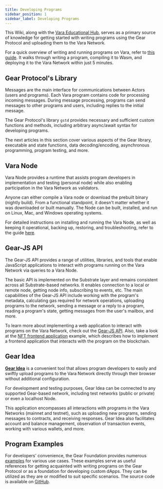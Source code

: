 ```yaml
---
title: Developing Programs
sidebar_position: 1
sidebar_label: Developing Programs
---
```


This Wiki, along with the [Vara Educational Hub](https://vara.network/education-hub), serves as a primary source of knowledge for getting started with writing programs using the Gear Protocol and uploading them to the Vara Network.

For a quick overview of writing and running programs on Vara, refer to [this guide](/docs/getting-started-in-5-minutes.md). It walks through writing a program, compiling it to Wasm, and deploying it to the Vara Network within just 5 minutes.

## Gear Protocol's Library

Messages are the main interface for communications between Actors (users and programs). Each Vara program contains code for processing incoming messages. During message processing, programs can send messages to other programs and users, including replies to the initial message.

The Gear Protocol's library `gstd` provides necessary and sufficient custom functions and methods, including arbitrary async/await syntax for developing programs.

The next articles in this section cover various aspects of the Gear library, executable and state functions, data decoding/encoding, asynchronous programming, program testing, and more.

## Vara Node

Vara Node provides a runtime that assists program developers in implementation and testing (personal node) while also enabling participation in the Vara Network as validators.

Anyone can either compile a Vara node or download the prebuilt binary (nightly build). From a functional standpoint, it doesn't matter whether it was downloaded or built manually. The Node can be built, installed, and run on Linux, Mac, and Windows operating systems.

For detailed instructions on installing and running the Vara Node, as well as keeping it operational, backing up, restoring, and troubleshooting, refer to the guide [here](/docs/node/node.mdx).

## Gear-JS API

The Gear-JS API provides a range of utilities, libraries, and tools that enable JavaScript applications to interact with programs running on the Vara Network via queries to a Vara Node.

The basic API is implemented on the Substrate layer and remains consistent across all Substrate-based networks. It enables connection to a local or remote node, getting node info, subscribing to events, etc. The main capabilities of the Gear-JS API include working with the program's metadata, calculating gas required for network operations, uploading programs to the network, sending a message or a reply to a program, reading a program's state, getting messages from the user's mailbox, and more.

To learn more about implementing a web application to interact with programs on the Vara Network, check out the [Gear-JS API](/docs/api). Also, take a look at the [NFT frontend application](/docs/examples/NFTs/nft-marketplace/nft-application.md) example, which describes how to implement a frontend application that interacts with the program on the blockchain.

## Gear Idea

**[Gear Idea](https://idea.gear-tech.io/)** is a convenient tool that allows program developers to easily and swiftly upload programs to the Vara Network directly through their browser without additional configuration.

For development and testing purposes, Gear Idea can be connected to any supported Gear-based network, including test networks (public or private) or even a localhost Node.

This application encompasses all interactions with programs in the Vara Networks (mainnet and testnet), such as uploading new programs, sending messages to contracts, and receiving responses. Gear Idea also facilitates account and balance management, observation of transaction events, working with various wallets, and more.

## Program Examples

For developers' convenience, the Gear Foundation provides numerous [examples](/docs/examples/examples.mdx) for various use cases. These examples serve as useful references for getting acquainted with writing programs on the Gear Protocol or as a foundation for developing custom dApps. They can be utilized as they are or modified to suit specific scenarios. The source code is available on [GitHub](https://github.com/gear-foundation).
